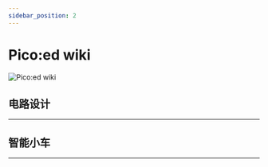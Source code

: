 ```yaml
---
sidebar_position: 2
---
```









# Pico:ed wiki

![Pico:ed wiki](./images/picoed-wiki.png)

## 电路设计
---

<cardbox>
  <card
    href="./circuit-design/picoed-starter-kit/"
    title="小小发明家套件"
    description="小小科学家(Starter Kit)套件是ELECFREAKS团队出品的micro:bit入门套件。
ElecFreaks Micro：bit 小小科学家专为那些学习电路和编程知识的人们而设计。 该套件提供了一些基本的电子元件，如LED，按钮，蜂鸣器，温度传感器，舵机和电机等。 Micro：bit小小科学家套件可以帮助您进入一个美好的电子世界。"
    img={picoed_starter_kit_Icon}
  />
</cardbox>

## 智能小车
---

<cardbox>
  <card
    href="./picoed-smart-car/picoed-samrt-cutebot"
    title="酷比特小车"
    description="小小科学家(Starter Kit)套件是ELECFREAKS团队出品的micro:bit入门套件。
ElecFreaks Micro：bit 小小科学家专为那些学习电路和编程知识的人们而设计。 该套件提供了一些基本的电子元件，如LED，按钮，蜂鸣器，温度传感器，舵机和电机等。 Micro：bit小小科学家套件可以帮助您进入一个美好的电子世界。"
    img={picoed_samrt_cutebot_Icon}
  />
  <card
    href="./picoed-smart-car/picoed-ringbit-car-v2"
    title="瑞比特小车"
    description="小小科学家(Starter Kit)套件是ELECFREAKS团队出品的micro:bit入门套件。
ElecFreaks Micro：bit 小小科学家专为那些学习电路和编程知识的人们而设计。 该套件提供了一些基本的电子元件，如LED，按钮，蜂鸣器，温度传感器，舵机和电机等。 Micro：bit小小科学家套件可以帮助您进入一个美好的电子世界。"
    img={picoed_ringbit_car_v2_Icon}
  />
</cardbox>

